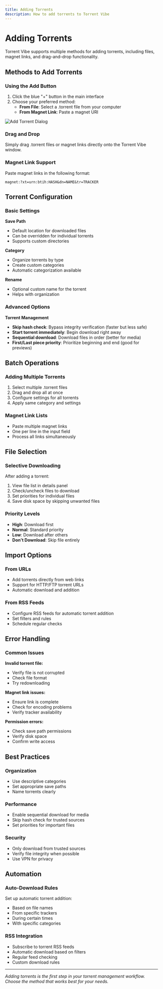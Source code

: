 ```yaml
---
title: Adding Torrents
description: How to add torrents to Torrent Vibe
---
```


# Adding Torrents

Torrent Vibe supports multiple methods for adding torrents, including files, magnet links, and drag-and-drop functionality.

## Methods to Add Torrents

### Using the Add Button

1. Click the blue "+" button in the main interface
2. Choose your preferred method:
   - **From File**: Select a .torrent file from your computer
   - **From Magnet Link**: Paste a magnet URI

![Add Torrent Dialog](/screenshots/TorrentVibeScreenshot_AddTorrentDialog.png)

### Drag and Drop

Simply drag .torrent files or magnet links directly onto the Torrent Vibe window.

### Magnet Link Support

Paste magnet links in the following format:
```
magnet:?xt=urn:btih:HASH&dn=NAME&tr=TRACKER
```

## Torrent Configuration

### Basic Settings

**Save Path**
- Default location for downloaded files
- Can be overridden for individual torrents
- Supports custom directories

**Category**
- Organize torrents by type
- Create custom categories
- Automatic categorization available

**Rename**
- Optional custom name for the torrent
- Helps with organization

### Advanced Options

**Torrent Management**
- **Skip hash check**: Bypass integrity verification (faster but less safe)
- **Start torrent immediately**: Begin download right away
- **Sequential download**: Download files in order (better for media)
- **First/Last piece priority**: Prioritize beginning and end (good for previews)

## Batch Operations

### Adding Multiple Torrents

1. Select multiple .torrent files
2. Drag and drop all at once
3. Configure settings for all torrents
4. Apply same category and settings

### Magnet Link Lists

- Paste multiple magnet links
- One per line in the input field
- Process all links simultaneously

## File Selection

### Selective Downloading

After adding a torrent:
1. View file list in details panel
2. Check/uncheck files to download
3. Set priorities for individual files
4. Save disk space by skipping unwanted files

### Priority Levels

- **High**: Download first
- **Normal**: Standard priority
- **Low**: Download after others
- **Don't Download**: Skip file entirely

## Import Options

### From URLs

- Add torrents directly from web links
- Support for HTTP/FTP torrent URLs
- Automatic download and addition

### From RSS Feeds

- Configure RSS feeds for automatic torrent addition
- Set filters and rules
- Schedule regular checks

## Error Handling

### Common Issues

**Invalid torrent file:**
- Verify file is not corrupted
- Check file format
- Try redownloading

**Magnet link issues:**
- Ensure link is complete
- Check for encoding problems
- Verify tracker availability

**Permission errors:**
- Check save path permissions
- Verify disk space
- Confirm write access

## Best Practices

### Organization
- Use descriptive categories
- Set appropriate save paths
- Name torrents clearly

### Performance
- Enable sequential download for media
- Skip hash check for trusted sources
- Set priorities for important files

### Security
- Only download from trusted sources
- Verify file integrity when possible
- Use VPN for privacy

## Automation

### Auto-Download Rules

Set up automatic torrent addition:
- Based on file names
- From specific trackers
- During certain times
- With specific categories

### RSS Integration

- Subscribe to torrent RSS feeds
- Automatic download based on filters
- Regular feed checking
- Custom download rules

---

*Adding torrents is the first step in your torrent management workflow. Choose the method that works best for your needs.*